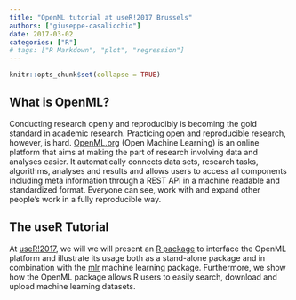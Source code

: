 ```yaml
---
title: "OpenML tutorial at useR!2017 Brussels"
authors: ["giuseppe-casalicchio"]
date: 2017-03-02
categories: ["R"]
# tags: ["R Markdown", "plot", "regression"]
---
```


```r
knitr::opts_chunk$set(collapse = TRUE)
```

## What is OpenML?

Conducting research openly and reproducibly is becoming the gold standard in academic research. Practicing open and reproducible research, however, is hard. [OpenML.org](https://www.openml.org) (Open Machine Learning) is an online platform that aims at making the part of research involving data and analyses easier. It automatically connects data sets, research tasks, algorithms, analyses and results and allows users to access all components including meta information through a REST API in a machine readable and standardized format. Everyone can see, work with and expand other people’s work in a fully reproducible way. 

## The useR Tutorial

At [useR!2017](https://user2017.brussels/), we will we will present an [R package](https://github.com/openml/r) to interface the OpenML platform and illustrate its usage both as a stand-alone package and in combination with the [mlr](https://github.com/mlr-org/mlr) machine learning package. Furthermore, we show how the OpenML package allows R users to easily search, download and upload machine learning datasets.
